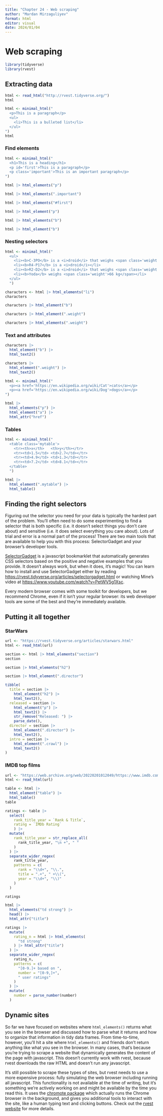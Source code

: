 ```yaml
---
title: "Chapter 24 - Web scraping"
author: "Mardan Mirzaguliyev"
format: html
editor: visual
date: 2024/01/04
---
```


# Web scraping

```r
library(tidyverse)
library(rvest)
```

## Extracting data

```r
html <- read_html("http://rvest.tidyverse.org/")
html
```

```r
html <- minimal_html("
  <p>This is a paragraph</p>
  <ul>
    <li>This is a bulleted list</li>
  </ul>
")
html
```

### Find elements

```r
html <- minimal_html("
  <h1>This is a heading</h1>
  <p id='first'>This is a paragraph</p>
  <p class='important'>This is an important paragraph</p>
")
```

```r
html |> html_elements("p")
```

```r
html |> html_elements(".important")
```

```r
html |> html_elements("#first")
```

```r
html |> html_element("p")
```

```r
html |> html_elements("b")
```

```r
html |> html_element("b")
```

### Nesting selectors

```r
html <- minimal_html("
  <ul>
    <li><b>C-3PO</b> is a <i>droid</i> that weighs <span class='weight'>167 kg</span></li>
    <li><b>R4-P17</b> is a <i>droid</i></li>
    <li><b>R2-D2</b> is a <i>droid</i> that weighs <span class='weight'>96 kg</span></li>
    <li><b>Yoda</b> weighs <span class='weight'>66 kg</span></li>
  </ul>
  ")
```

```r
characters <- html |> html_elements("li")
characters
```

```r
characters |> html_element("b")
```

```r
characters |> html_element(".weight")
```

```r
characters |> html_elements(".weight")
```

### Text and attributes

```r
characters |> 
  html_element("b") |> 
  html_text2()
```

```r
characters |> 
  html_element(".weight") |> 
  html_text2()
```

```r
html <- minimal_html("
  <p><a href='https://en.wikipedia.org/wiki/Cat'>cats</a></p>
  <p><a href='https://en.wikipedia.org/wiki/Dog'>dogs</a></p>
")
```

```r
html |> 
  html_elements("p") |> 
  html_element("a") |> 
  html_attr("href")
```

### Tables

```r
html <- minimal_html("
  <table class='mytable'>
    <tr><th>x</th>   <th>y</th></tr>
    <tr><td>1.5</td> <td>2.7</td></tr>
    <tr><td>4.9</td> <td>1.3</td></tr>
    <tr><td>7.2</td> <td>8.1</td></tr>
  </table>
  ")
```

```r
html |> 
  html_element(".mytable") |> 
  html_table()
```

## Finding the right selectors

Figuring out the selector you need for your data is typically the hardest part of the problem. You’ll often need to do some experimenting to find a selector that is both specific (i.e. it doesn’t select things you don’t care about) and sensitive (i.e. it does select everything you care about). Lots of trial and error is a normal part of the process! There are two main tools that are available to help you with this process: SelectorGadget and your browser’s developer tools.

[SelectorGadget](https://rvest.tidyverse.org/articles/selectorgadget.html) is a javascript bookmarklet that automatically generates CSS selectors based on the positive and negative examples that you provide. It doesn’t always work, but when it does, it’s magic! You can learn how to install and use SelectorGadget either by reading [https://rvest.tidyverse.org/articles/selectorgadget.html](#0) or watching Mine’s video at [https://www.youtube.com/watch?v=PetWV5g1Xsc](#0).

Every modern browser comes with some toolkit for developers, but we recommend Chrome, even if it isn’t your regular browser: its web developer tools are some of the best and they’re immediately available.

## Putting it all together

### StarWars

```r
url <- "https://rvest.tidyverse.org/articles/starwars.html"
html <- read_html(url)
```

```r
section <- html |> html_elements("section")
section
```

```r
section |> html_elements("h2")
```

```r
section |> html_element(".director")
```

```r
tibble(
  title = section |> 
    html_element("h2") |> 
    html_text2(),
  released = section |> 
    html_element("p") |> 
    html_text2() |> 
    str_remove("Released: ") |> 
    parse_date(),
  director = section |> 
    html_element(".director") |> 
    html_text2(),
  intro = section |> 
    html_element(".crawl") |> 
    html_text2()
)
```

### IMDB top films

```r
url <- "https://web.archive.org/web/20220201012049/https://www.imdb.com/chart/top/"
html <- read_html(url)
```

```r
table <- html |> 
  html_element("table") |> 
  html_table()
table
```

```r
ratings <- table |> 
  select(
    rank_title_year = `Rank & Title`,
    rating = `IMDb Rating`
    ) |> 
  mutate(
    rank_title_year = str_replace_all(
      rank_title_year, "\n +", " "
    )
  ) |> 
  separate_wider_regex(
    rank_title_year,
    patterns = c(
      rank = "\\d+", "\\.",
      title = ".+", " +\\(",
      year = "\\d+", "\\)"
    )
  )

ratings
```

```r
html |> 
  html_elements("td strong") |> 
  head() |> 
  html_attr("title")
```

```r
ratings |> 
  mutate(
    rating_n = html |> html_elements(
      "td strong"
    ) |> html_attr("title")
  ) |> 
  separate_wider_regex(
    rating_n,
    patterns = c(
      "[0-9.]+ based on ",
      number = "[0-9,]+",
      " user ratings"
    )
  ) |> 
  mutate(
    number = parse_number(number)
  )
```

## **Dynamic sites**

So far we have focused on websites where `html_elements()` returns what you see in the browser and discussed how to parse what it returns and how to organize that information in tidy data frames. From time-to-time, however, you’ll hit a site where `html_elements()` and friends don’t return anything like what you see in the browser. In many cases, that’s because you’re trying to scrape a website that dynamically generates the content of the page with javascript. This doesn’t currently work with rvest, because rvest downloads the raw HTML and doesn’t run any javascript.

It’s still possible to scrape these types of sites, but rvest needs to use a more expensive process: fully simulating the web browser including running all javascript. This functionality is not available at the time of writing, but it’s something we’re actively working on and might be available by the time you read this. It uses the [chromote package](https://rstudio.github.io/chromote/) which actually runs the Chrome browser in the background, and gives you additional tools to interact with the site, like a human typing text and clicking buttons. Check out the [rvest website](https://rvest.tidyverse.org) for more details.
